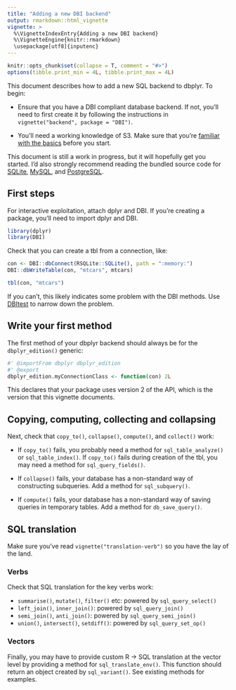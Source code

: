 ```yaml
---
title: "Adding a new DBI backend"
output: rmarkdown::html_vignette
vignette: >
  %\VignetteIndexEntry{Adding a new DBI backend}
  %\VignetteEngine{knitr::rmarkdown}
  \usepackage[utf8]{inputenc}
---
```


```r
knitr::opts_chunk$set(collapse = T, comment = "#>")
options(tibble.print_min = 4L, tibble.print_max = 4L)
```

This document describes how to add a new SQL backend to dbplyr. To begin:

* Ensure that you have a DBI compliant database backend. If not, you'll need
  to first create it by following the instructions in 
  `vignette("backend", package = "DBI")`.
  
* You'll need a working knowledge of S3. Make sure that you're 
  [familiar with the basics](https://adv-r.hadley.nz/s3.html) 
  before you start.
 
This document is still a work in progress, but it will hopefully get you started. I'd also strongly recommend reading the bundled source code for [SQLite](https://github.com/tidyverse/dbplyr/blob/master/R/backend-sqlite.R), [MySQL](https://github.com/tidyverse/dbplyr/blob/master/R/backend-mysql.R), and [PostgreSQL](https://github.com/tidyverse/dbplyr/blob/master/R/backend-postgres.R).

## First steps

For interactive exploitation, attach dplyr and DBI. If you're creating a package, you'll need to import dplyr and DBI.

```r
library(dplyr)
library(DBI)
```

Check that you can create a tbl from a connection, like:

```r
con <- DBI::dbConnect(RSQLite::SQLite(), path = ":memory:")
DBI::dbWriteTable(con, "mtcars", mtcars)

tbl(con, "mtcars")
```

If you can't, this likely indicates some problem with the DBI methods. Use [DBItest](https://github.com/r-dbi/DBItest) to narrow down the problem.

## Write your first method

The first method of your dbplyr backend should always be for the `dbplyr_edition()` generic:

```r
#' @importFrom dbplyr dbplyr_edition
#' @export
dbplyr_edition.myConnectionClass <- function(con) 2L
```

This declares that your package uses version 2 of the API, which is the version that this vignette documents.

## Copying, computing, collecting and collapsing

Next, check that `copy_to()`, `collapse()`, `compute()`, and `collect()` work:

*   If `copy_to()` fails, you probably need a method for `sql_table_analyze()` 
    or `sql_table_index()`. If `copy_to()` fails during creation of the tbl, 
    you may need a method for `sql_query_fields()`.

*   If `collapse()` fails, your database has a non-standard way of constructing 
    subqueries. Add a method for `sql_subquery()`.
  
*   If `compute()` fails, your database has a non-standard way of saving queries
    in temporary tables. Add a method for `db_save_query()`.

## SQL translation

Make sure you've read `vignette("translation-verb")` so you have the lay of the land. 

### Verbs

Check that SQL translation for the key verbs work:

* `summarise()`, `mutate()`, `filter()` etc: powered by `sql_query_select()`
* `left_join()`, `inner_join()`: powered by `sql_query_join()`
* `semi_join()`, `anti_join()`: powered by `sql_query_semi_join()`
* `union()`, `intersect()`, `setdiff()`: powered by `sql_query_set_op()`

### Vectors

Finally, you may have to provide custom R -> SQL translation at the vector level by providing a method for `sql_translate_env()`. This function should return an object created by `sql_variant()`. See existing methods for examples.


